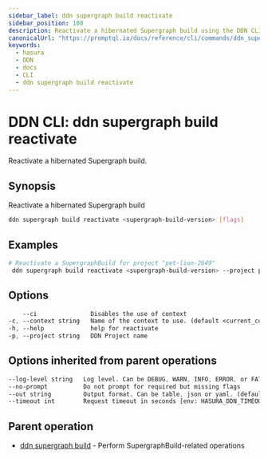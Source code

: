 ```yaml
---
sidebar_label: ddn supergraph build reactivate
sidebar_position: 108
description: Reactivate a hibernated Supergraph build using the DDN CLI
canonicalUrl: "https://promptql.io/docs/reference/cli/commands/ddn_supergraph_build_reactivate"
keywords:
  - hasura
  - DDN
  - docs
  - CLI
  - ddn supergraph build reactivate
---
```


# DDN CLI: ddn supergraph build reactivate

Reactivate a hibernated Supergraph build.

## Synopsis

Reactivate a hibernated Supergraph build

```bash
ddn supergraph build reactivate <supergraph-build-version> [flags]
```

## Examples

```bash
# Reactivate a SupergraphBuild for project "pet-lion-2649"
 ddn supergraph build reactivate <supergraph-build-version> --project pet-lion-2649
```

## Options

```sass
    --ci               Disables the use of context
-c, --context string   Name of the context to use. (default <current_context>)
-h, --help             help for reactivate
-p, --project string   DDN Project name
```

## Options inherited from parent operations

```sass
--log-level string   Log level. Can be DEBUG, WARN, INFO, ERROR, or FATAL. (default "INFO")
--no-prompt          Do not prompt for required but missing flags
--out string         Output format. Can be table, json or yaml. (default "table")
--timeout int        Request timeout in seconds [env: HASURA_DDN_TIMEOUT] (default 100)
```

## Parent operation

- [ddn supergraph build](/reference/cli/commands/ddn_supergraph_build) - Perform SupergraphBuild-related operations
